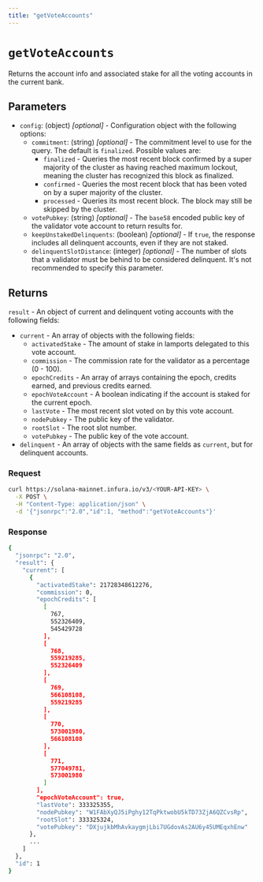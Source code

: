 ```yaml
---
title: "getVoteAccounts"
---
```



# `getVoteAccounts`

Returns the account info and associated stake for all the voting accounts in the current bank. <CreditCost network="solana" method="getVoteAccounts" />

## Parameters

- `config`: (object) _[optional]_  - Configuration object with the following options:
    - `commitment`: (string) _[optional]_  - The commitment level to use for the query. The default is `finalized`. Possible values are:
        - `finalized` - Queries the most recent block confirmed by a super majority of the cluster as having
            reached maximum lockout, meaning the cluster has recognized this block as finalized.
        - `confirmed` - Queries the most recent block that has been voted on by a super majority of the cluster.
        - `processed` - Queries its most recent block. The block may still be skipped by the cluster.
    - `votePubkey`: (string) _[optional]_ - The `base58` encoded public key of the validator vote account to return results for.
    - `keepUnstakedDelinquents`: (boolean) _[optional]_ - If `true`, the response includes all delinquent
        accounts, even if they are not staked.
    - `delinquentSlotDistance`: (integer) _[optional]_ - The number of slots that a validator must be behind to be considered delinquent.
        It's not recommended to specify this parameter.

## Returns

`result` - An object of current and delinquent voting accounts with the following fields:
- `current` - An array of objects with the following fields:
    - `activatedStake` - The amount of stake in lamports delegated to this vote account.
    - `commission` - The commission rate for the validator as a percentage (0 - 100).
    - `epochCredits` - An array of arrays containing the epoch, credits earned, and previous credits earned.
    - `epochVoteAccount` - A boolean indicating if the account is staked for the current epoch.
    - `lastVote` - The most recent slot voted on by this vote account.
    - `nodePubkey` - The public key of the validator.
    - `rootSlot` - The root slot number.
    - `votePubkey` - The public key of the vote account.
- `delinquent` - An array of objects with the same fields as `current`, but for delinquent accounts.

### Request

<Tabs>
  <TabItem value="curl">

  ```bash
  curl https://solana-mainnet.infura.io/v3/<YOUR-API-KEY> \
    -X POST \
    -H "Content-Type: application/json" \
    -d '{"jsonrpc":"2.0","id":1, "method":"getVoteAccounts"}'
   ```

  </TabItem>
</Tabs>

### Response

<Tabs>
  <TabItem value="JSON">

  ```bash
  {
    "jsonrpc": "2.0",
    "result": {
      "current": [
        {
          "activatedStake": 21728348612276,
          "commission": 0,
          "epochCredits": [
            [
              767,
              552326409,
              545429728
            ],
            [
              768,
              559219285,
              552326409
            ],
            [
              769,
              566108108,
              559219285
            ],
            [
              770,
              573001980,
              566108108
            ],
            [
              771,
              577049781,
              573001980
            ]
          ],
          "epochVoteAccount": true,
          "lastVote": 333325355,
          "nodePubkey": "W1FAbXyQJ5iPghy12TqPktwobU5kTD73ZjA6QZCvsRp",
          "rootSlot": 333325324,
          "votePubkey": "DXjujkbMhAvkaygmjLbi7UGdovAs2AU6y45UMEqxhEnw"
        },
        ...
      ]
    },
    "id": 1
  }
  ```

  </TabItem>
</Tabs>
